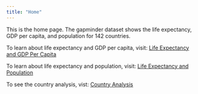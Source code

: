 ```yaml
---
title: "Home"
---
```


This is the home page. The gapminder dataset shows the life expectancy, GDP per capita, and population for 142 countries.

To learn about life expectancy and GDP per capita, visit: [Life Expectancy and GDP Per Capita](life-gdp.qmd)

To learn about life expectancy and population, visit: [Life Expectancy and Population](life-population.qmd)

To see the country analysis, vist: [Country Analysis](country.qmd)
